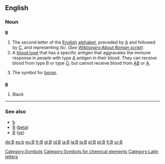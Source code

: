 ==English==
[[Category:Symbols]]
[[Category:Symbols for chemical elements]]
[[Category:Latin letters]]
=== Noun ===
'''B''' 

#The second letter of the [[English]] [[alphabet]], preceded by [[A]] and followed by [[C]], and representing /b/. (''See [[Wiktionary:About Roman script]]'')
#A [[blood type]] that has a specific antigen that aggravates the immune response in people with type [[A]] antigen in their blood.  They can receive blood from type B or type [[O]], but cannot receive blood from [[AB]] or [[A]].
#{{chemistry}} The symbol for [[boron]].


==={{abbreviation}}===
'''B'''

#Black

----

===See also===
*[[b]]
*[[Β]] ([[beta]])
*[[В]] ([[ve]])

[[de:B]]
[[es:b]]
[[eu:B]]
[[fr:B]]
[[gl:B]]
[[id:B]]
[[ia:B]]
[[la:B]]
[[ja:B]]
[[pl:B]]
[[pt:B]]
[[fi:B]]
[[ur:B]]